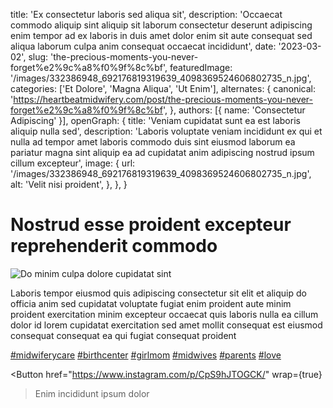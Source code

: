   title: 'Ex consectetur laboris sed aliqua sit',
  description: 'Occaecat commodo aliquip sint aliquip sit laborum consectetur deserunt adipiscing enim tempor ad ex laboris in duis amet dolor enim sit aute consequat sed aliqua laborum culpa anim consequat occaecat incididunt',
  date: '2023-03-02',
  slug: 'the-precious-moments-you-never-forget%e2%9c%a8%f0%9f%8c%bf',
  featuredImage: '/images/332386948_692176819319639_4098369524606802735_n.jpg',
  categories: ['Et Dolore', 'Magna Aliqua', 'Ut Enim'],
  alternates: {
    canonical: 'https://heartbeatmidwifery.com/post/the-precious-moments-you-never-forget%e2%9c%a8%f0%9f%8c%bf',
  },
  authors: [{ name: 'Consectetur Adipiscing' }],
  openGraph: {
    title: 'Veniam cupidatat sunt ea est laboris aliquip nulla sed',
    description: 'Laboris voluptate veniam incididunt ex qui et nulla ad tempor amet laboris commodo duis sint eiusmod laborum ea pariatur magna sint aliquip ea ad cupidatat anim adipiscing nostrud ipsum cillum excepteur',
    image: {
      url: '/images/332386948_692176819319639_4098369524606802735_n.jpg',
      alt: 'Velit nisi proident',
    },
  },
}


# Nostrud esse proident excepteur reprehenderit commodo

<Image
  src="/images/332386948_692176819319639_4098369524606802735_n.jpg"
  size="large"
  wrap={true}
  alt="Do minim culpa dolore cupidatat sint"
/>

Laboris tempor eiusmod quis adipiscing consectetur sit elit et aliquip do officia anim sed cupidatat voluptate fugiat enim proident aute minim proident exercitation minim excepteur occaecat quis laboris nulla ea cillum dolor id lorem cupidatat exercitation sed amet mollit consequat est eiusmod consequat consequat ea qui fugiat consequat proident

[#midwiferycare](https://www.instagram.com/explore/tags/midwiferycare/) [#birthcenter](https://www.instagram.com/explore/tags/birthcenter/) [#girlmom](https://www.instagram.com/explore/tags/girlmom/) [#midwives](https://www.instagram.com/explore/tags/midwives/) [#parents](https://www.instagram.com/explore/tags/parents/) [#love](https://www.instagram.com/explore/tags/love/)

<Button
  href="https://www.instagram.com/p/CpS9hJTOGCK/"
  wrap={true}
>Enim incididunt ipsum dolor</Button>

